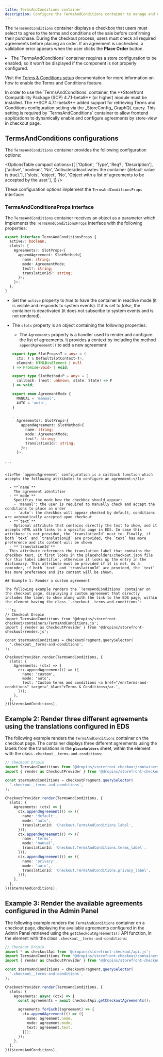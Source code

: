 ```yaml
---
title: TermsAndConditions container
description: Configure the TermsAndConditions container to manage and display the terms and conditions form during checkout.
---
```



The `TermsAndConditions` container displays a checkbox that users must select to agree to the terms and conditions of the sale before confirming their purchase.
During the checkout process, users must check all required agreements before placing an order. If an agreement is unchecked, a validation error appears when the user clicks the **Place Order** button.

<Aside type="note" title="TermsAndConditions not displayed for any reason?">
  <li>The `TermsAndConditions` container requires a store configuration to be enabled; so it won't be displayed if the component is not properly configured.</li>

Visit the [Terms & Conditions setup](/merchants/get-started/terms-and-conditions/) documentation for more information on how to enable the Terms and Conditions feature.
</Aside>

<Aside type="caution" title="TermsAndConditions requirements">
  In order to use the `TermsAndConditions` container, the **Storefront Compatibility Package (SCP) 4.7.1-beta8** (or higher) module must be installed.
  The **SCP 4.7.1-beta8** added support for retrieving Terms and Conditions configuration setting via the _StoreConfig_ GraphQL query. This setting is required by `TermsAndConditions` container to allow frontend applications to dynamically enable and configure agreements by store-view in checkout page.
</Aside>

## TermsAndConditions configurations

The `TermsAndConditions` container provides the following configuration options:

<OptionsTable
  compact
  options={[
    ['Option', 'Type', 'Req?', 'Description'],
    ['active', 'boolean', 'No', 'Activates/deactivates the container (default value is true).'],
    ['slots', 'object', 'No', 'Object with a list of agreements to be accepted by the user.'],
  ]}
/>

These configuration options implement the `TermsAndConditionsProps` interface:

### TermsAndConditionsProps interface

The `TermsAndConditions` container receives an object as a parameter which implements the `TermsAndConditionsProps` interface with the following properties:

```ts
export interface TermsAndConditionsProps {
  active?: boolean;
  slots?: {
    Agreements?: SlotProps<{
      appendAgreement: SlotMethod<{
        name: string;
        mode: AgreementMode;
        text?: string;
        translationId?: string;
      }>;
    }>;
  };
}
```

- Set the `active` property to _true_ to have the container in reactive mode (it is visible and responds to system events). If it is set to _false_, the container is deactivated (it does not subscribe to system events and is not rendered).
- The `slots` property is an object containing the following properties:
  - The `Agreements` property is a handler used to render and configure the list of agreements. It provides a context by including the method `appendAgreement()` to add a new agreement:

  ```ts
  export type SlotProps<T = any> = (
    ctx: T & DefaultSlotContext<T>,
    element: HTMLDivElement | null
  ) => Promise<void> | void;

  export type SlotMethod<P = any> = (
    callback: (next: unknown, state: State) => P
  ) => void;

  export enum AgreementMode {
    MANUAL = 'manual',
    AUTO = 'auto',
  }

  . . .
    Agreements?: SlotProps<{
      appendAgreement: SlotMethod<{
        name: string;
        mode: AgreementMode;
        text?: string;
        translationId?: string;
      }>;
    }>;
. . .
```

<li>The `appendAgreement` configuration is a callback function which accepts the following attributes to configure an agreement:</li>

  - **`name`**
    The agreement identifier
  - **`mode`**
    Specifies the mode how the checkbox should appear:
    - 'manual': the user is required to manually check and accept the conditions to place an order
    - 'auto': the checkbox will appear checked by default, conditions are automatically accepted upon checkout
  - **`text`**
    Optional attribute that contains directly the text to show, and it accepts HTML with links to a specific page in EDS. In case this attribute is not provided, the `translationId` must to. Finally, if both `text` and `translationId` are provided, the `text` has more preference and its content will be shown
  - **`translationId`**
- This attribute references the translation label that contains the checkbox text. It first looks in the placeholders/checkout.json file for this label identifier, otherwise it looks up the entry in the dictionary. This attribute must be provided if it is not. As a reminder, if both `text` and `translationId` are provided, the `text` has more preference and its content will be shown.

## Example 1: Render a custom agreement

The following example renders the `TermsAndConditions` container on the checkout page, displaying a custom agreement that directly includes the label to show along with the link to the EDS page, within the element having the class `.checkout__terms-and-conditions`:

```ts
// Checkout Dropin
import TermsAndConditions from '@dropins/storefront-checkout/containers/TermsAndConditions.js';
import { render as CheckoutProvider } from '@dropins/storefront-checkout/render.js';

const $termsAndConditions = checkoutFragment.querySelector(
  '.checkout__terms-and-conditions',
);

CheckoutProvider.render(TermsAndConditions, {
  slots: {
    Agreements: (ctx) => {
      ctx.appendAgreement(() => ({
        name: 'custom',
        mode: 'auto',
        text: 'Custom terms and conditions <a href="/en/terms-and-conditions" target="_blank">Terms & Conditions</a>.',
      }));
    },
  },
})($termsAndConditions),
```

## Example 2: Render three different agreements using the translations configured in EDS

The following example renders the `TermsAndConditions` container on the checkout page. The container displays three different agreements using the labels from the translations in the **`placeholders`** sheet, within the element with the class `.checkout__terms-and-conditions`:

```ts
// Checkout Dropin
import TermsAndConditions from '@dropins/storefront-checkout/containers/TermsAndConditions.js';
import { render as CheckoutProvider } from '@dropins/storefront-checkout/render.js';

const $termsAndConditions = checkoutFragment.querySelector(
  '.checkout__terms-and-conditions',
);

CheckoutProvider.render(TermsAndConditions, {
  slots: {
    Agreements: (ctx) => {
      ctx.appendAgreement(() => ({
        name: 'default',
        mode: 'auto',
        translationId: 'Checkout.TermsAndConditions.label',
      }));
      ctx.appendAgreement(() => ({
        name: 'terms',
        mode: 'manual',
        translationId: 'Checkout.TermsAndConditions.terms_label',
      }));
      ctx.appendAgreement(() => ({
        name: 'privacy',
        mode: 'auto',
        translationId: 'Checkout.TermsAndConditions.privacy_label',
      }));
    },
  },
})($termsAndConditions),
```

## Example 3: Render the available agreements configured in the Admin Panel

The following example renders the `TermsAndConditions` container on a checkout page, displaying the available agreements configured in the Admin Panel retrieved using the `getCheckoutAgreements()` API function, in the element with the class `.checkout__terms-and-conditions`:

```ts
// Checkout Dropin
import * as checkoutApi from '@dropins/storefront-checkout/api.js';
import TermsAndConditions from '@dropins/storefront-checkout/containers/TermsAndConditions.js';
import { render as CheckoutProvider } from '@dropins/storefront-checkout/render.js';

const $termsAndConditions = checkoutFragment.querySelector(
  '.checkout__terms-and-conditions',
);

CheckoutProvider.render(TermsAndConditions, {
  slots: {
    Agreements: async (ctx) => {
      const agreements = await checkoutApi.getCheckoutAgreements();

      agreements.forEach((agreement) => {
        ctx.appendAgreement(() => ({
          name: agreement.name,
          mode: agreement.mode,
          text: agreement.text,
        }));
      });
    },
  },
})($termsAndConditions),
```
